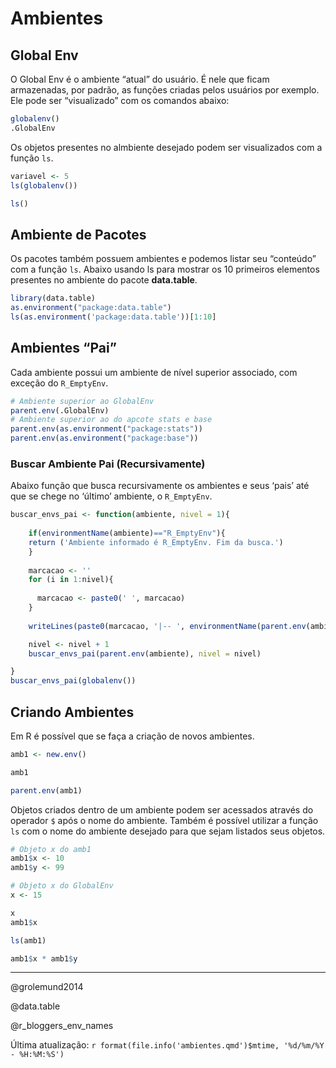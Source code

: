 # Ambientes

## Global Env

O Global Env é o ambiente "atual" do usuário. É nele que ficam armazenadas, por padrão, as funções criadas pelos usuários por exemplo. Ele pode ser "visualizado" com os comandos abaixo:

```r
globalenv()
.GlobalEnv
```

Os objetos presentes no almbiente desejado podem ser visualizados com a função `ls`.

```r
variavel <- 5
ls(globalenv())

ls()
```

## Ambiente de Pacotes

Os pacotes também possuem ambientes e podemos listar seu "conteúdo" com a função `ls`. Abaixo usando ls para mostrar os 10 primeiros elementos presentes no ambiente do pacote **data.table**.

```r
library(data.table)
as.environment("package:data.table")
ls(as.environment('package:data.table'))[1:10]

```

## Ambientes "Pai"

Cada ambiente possui um ambiente de nível superior associado, com exceção do `R_EmptyEnv`.

```r
# Ambiente superior ao GlobalEnv
parent.env(.GlobalEnv)
# Ambiente superior ao do apcote stats e base
parent.env(as.environment("package:stats"))
parent.env(as.environment("package:base"))

```

### Buscar Ambiente Pai (Recursivamente)

Abaixo função que busca recursivamente os ambientes e seus 'pais' até que se chege no 'último' ambiente, o `R_EmptyEnv`.

```r

buscar_envs_pai <- function(ambiente, nivel = 1){
 
    if(environmentName(ambiente)=="R_EmptyEnv"){
    return ('Ambiente informado é R_EmptyEnv. Fim da busca.')
    }
    
    marcacao <- ''
    for (i in 1:nivel){
      
      marcacao <- paste0(' ', marcacao)
    }
    
    writeLines(paste0(marcacao, '|-- ', environmentName(parent.env(ambiente))))

    nivel <- nivel + 1
    buscar_envs_pai(parent.env(ambiente), nivel = nivel)

}
buscar_envs_pai(globalenv())


```

## Criando Ambientes

Em R é possível que se faça a criação de novos ambientes.

```r
amb1 <- new.env()

amb1

parent.env(amb1)
```

Objetos criados dentro de um ambiente podem ser acessados através do operador `$` após o nome do ambiente. Também é possível utilizar a função `ls` com o nome do ambiente desejado para que sejam listados seus objetos.

```r
# Objeto x do amb1
amb1$x <- 10
amb1$y <- 99

# Objeto x do GlobalEnv
x <- 15

x
amb1$x

ls(amb1)

amb1$x * amb1$y
```

------------------------------------------------------------------------

@grolemund2014

@data.table

@r_bloggers_env_names

Última atualização: `r format(file.info('ambientes.qmd')$mtime, '%d/%m/%Y - %H:%M:%S')`

